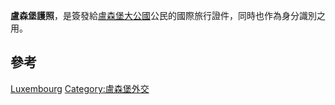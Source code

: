 {{Infobox Identity document
| document_name       = 盧森堡護照
| image               = Luxembourg Biometric Passport.jpg
| image_caption       = 
| image2              =
| image_caption2      = 
| date_first_issued   = 2006年8月28日<ref>[http://www.consilium.europa.eu/prado/en/LUX-AO-02003/index.html]</ref> (晶片護照)<br>2015年2月16日<ref>[http://www.consilium.europa.eu/prado/en/LUX-AO-02005/index.html]</ref> (現行版本)
| using_jurisdiction  = {{flag|Luxembourg}}
| document_type       = [[護照|護照]]
| purpose             = 身分識別
| eligibility         = 盧森堡公民
| expiration          = 5年 / 2年 (4歲以下兒童)
| cost = * €50 (5-year passports)
* €30 (2-year passports)<ref>[http://www.guichet.public.lu/citoyens/fr/citoyennete/papiers-identite/titre-voyage/passeport-biometrique/index.html]</ref>
}}

'''盧森堡護照'''，是簽發給[[盧森堡大公國|盧森堡大公國]]公民的國際旅行證件，同時也作為身分識別之用。

==參考==
{{Reflist}}

{{Passports}}

[[Category:各國護照|Luxembourg]]
[[Category:盧森堡外交|Category:盧森堡外交]]
